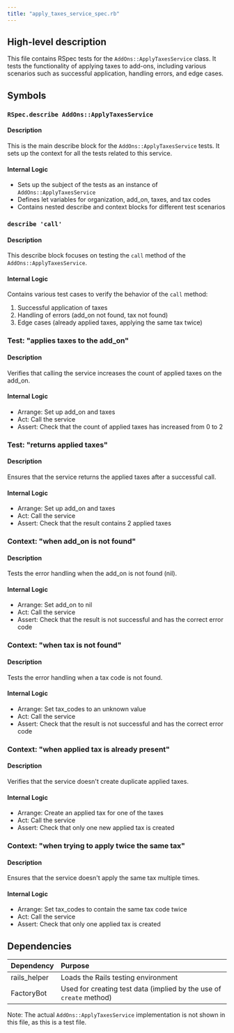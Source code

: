 ```yaml
---
title: "apply_taxes_service_spec.rb"
---
```


## High-level description
This file contains RSpec tests for the `AddOns::ApplyTaxesService` class. It tests the functionality of applying taxes to add-ons, including various scenarios such as successful application, handling errors, and edge cases.

## Symbols

### `RSpec.describe AddOns::ApplyTaxesService`
#### Description
This is the main describe block for the `AddOns::ApplyTaxesService` tests. It sets up the context for all the tests related to this service.

#### Internal Logic
- Sets up the subject of the tests as an instance of `AddOns::ApplyTaxesService`
- Defines let variables for organization, add_on, taxes, and tax codes
- Contains nested describe and context blocks for different test scenarios

### `describe 'call'`
#### Description
This describe block focuses on testing the `call` method of the `AddOns::ApplyTaxesService`.

#### Internal Logic
Contains various test cases to verify the behavior of the `call` method:

1. Successful application of taxes
2. Handling of errors (add_on not found, tax not found)
3. Edge cases (already applied taxes, applying the same tax twice)

### Test: "applies taxes to the add_on"
#### Description
Verifies that calling the service increases the count of applied taxes on the add_on.

#### Internal Logic
- Arrange: Set up add_on and taxes
- Act: Call the service
- Assert: Check that the count of applied taxes has increased from 0 to 2

### Test: "returns applied taxes"
#### Description
Ensures that the service returns the applied taxes after a successful call.

#### Internal Logic
- Arrange: Set up add_on and taxes
- Act: Call the service
- Assert: Check that the result contains 2 applied taxes

### Context: "when add_on is not found"
#### Description
Tests the error handling when the add_on is not found (nil).

#### Internal Logic
- Arrange: Set add_on to nil
- Act: Call the service
- Assert: Check that the result is not successful and has the correct error code

### Context: "when tax is not found"
#### Description
Tests the error handling when a tax code is not found.

#### Internal Logic
- Arrange: Set tax_codes to an unknown value
- Act: Call the service
- Assert: Check that the result is not successful and has the correct error code

### Context: "when applied tax is already present"
#### Description
Verifies that the service doesn't create duplicate applied taxes.

#### Internal Logic
- Arrange: Create an applied tax for one of the taxes
- Act: Call the service
- Assert: Check that only one new applied tax is created

### Context: "when trying to apply twice the same tax"
#### Description
Ensures that the service doesn't apply the same tax multiple times.

#### Internal Logic
- Arrange: Set tax_codes to contain the same tax code twice
- Act: Call the service
- Assert: Check that only one applied tax is created

## Dependencies
| Dependency | Purpose |
|:-----------|:--------|
| rails_helper | Loads the Rails testing environment |
| FactoryBot | Used for creating test data (implied by the use of `create` method) |

Note: The actual `AddOns::ApplyTaxesService` implementation is not shown in this file, as this is a test file.